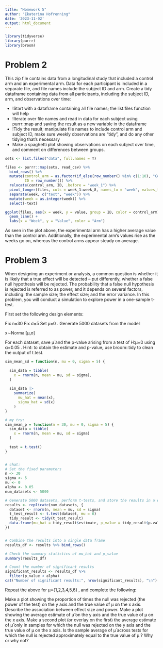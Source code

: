 ```yaml
---
title: "Homework 5"
author: "Ekaterina Hofrenning"
date: '2023-11-02'
output: html_document
---
```


```r
library(tidyverse)
library(purrr)
library(broom)
```

# Problem 2
This zip file contains data from a longitudinal study that included a control arm and an experimental arm. Data for each participant is included in a separate file, and file names include the subject ID and arm. Create a tidy dataframe containing data from all participants, including the subject ID, arm, and observations over time:

- !Start with a dataframe containing all file names; the list.files function will help
- !Iterate over file names and read in data for each subject using purrr::map and saving the result as a new variable in the dataframe
- !Tidy the result; manipulate file names to include control arm and subject ID, make sure weekly observations are “tidy”, and do any other tidying that’s necessary
- Make a spaghetti plot showing observations on each subject over time, and comment on differences between groups.

```r
sets <- list.files("data", full.names = T)

files <- purrr::map(sets, read_csv) %>% 
  bind_rows() %>%
  mutate(control_arm = as.factor(if_else(row_number() %in% c(1:10), "Control", "Experimental")),
         ID = row_number()) %>%
  relocate(control_arm, ID, .before = "week_1") %>%
  pivot_longer(files, cols = week_1:week_8, names_to = "week", values_to = "value") %>%
  separate(week, c("text", "week")) %>%
  mutate(week = as.integer(week)) %>%
  select(-text)
```

```r
ggplot(files, aes(x = week, y = value, group = ID, color = control_arm)) +
  geom_line() +
  labs(x = "Week", y = "Value", color = "Arm")
```

As seen in the plot above, the experimental arm has a higher average value than the control arm. Additionally, the experimental arm's values rise as the weeks go on, whereas the control arms appear steady on average.


# Problem 3
When designing an experiment or analysis, a common question is whether it is likely that a true effect will be detected – put differently, whether a false null hypothesis will be rejected. The probability that a false null hypothesis is rejected is referred to as power, and it depends on several factors, including: the sample size; the effect size; and the error variance. In this problem, you will conduct a simulation to explore power in a one-sample t-test.

First set the following design elements:

Fix n=30
Fix σ=5
Set μ=0
. Generate 5000 datasets from the model

x∼Normal[μ,σ]

For each dataset, save μ̂ 
 and the p-value arising from a test of H:μ=0
 using α=0.05
. Hint: to obtain the estimate and p-value, use broom::tidy to clean the output of t.test.

```r
sim_mean_sd = function(n, mu = 0, sigma = 5) {
  
  sim_data = tibble(
    x = rnorm(n, mean = mu, sd = sigma),
  )
  
  sim_data |> 
    summarize(
      mu_hat = mean(x),
      sigma_hat = sd(x)
    )
}

# my try:
sim_mean_p = function(n = 30, mu = 0, sigma = 5) {
  sim_data = tibble(
    x = rnorm(n, mean = mu, sd = sigma)
  )
  
  test = t.test()
}


# chat:
# Set the fixed parameters
n <- 30
sigma <- 5
mu <- 0
alpha <- 0.05
num_datasets <- 5000

# Generate 5000 datasets, perform t-tests, and store the results in a data frame
results <- replicate(num_datasets, {
  dataset <- rnorm(n, mean = mu, sd = sigma)
  t_test_result <- t.test(dataset, mu = 0)
  tidy_result <- tidy(t_test_result)
  data.frame(mu_hat = tidy_result$estimate, p_value = tidy_result$p.value)
})


# Combine the results into a single data frame
results_df <- results %>% bind_rows()

# Check the summary statistics of mu_hat and p_value
summary(results_df)

# Count the number of significant results
significant_results <- results_df %>%
  filter(p_value < alpha)
cat("Number of significant results:", nrow(significant_results), "\n")
```


Repeat the above for μ={1,2,3,4,5,6}
, and complete the following:

Make a plot showing the proportion of times the null was rejected (the power of the test) on the y axis and the true value of μ
 on the x axis. Describe the association between effect size and power.
Make a plot showing the average estimate of μ̂ 
 on the y axis and the true value of μ
 on the x axis. Make a second plot (or overlay on the first) the average estimate of μ̂ 
 only in samples for which the null was rejected on the y axis and the true value of μ
 on the x axis. Is the sample average of μ̂ 
 across tests for which the null is rejected approximately equal to the true value of μ
? Why or why not?
